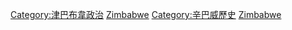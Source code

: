 {{Commonscat|Elections in Zimbabwe}}

[[Category:津巴布韋政治|Category:津巴布韋政治]]
[[Category:各国选举|Zimbabwe]]
[[Category:辛巴威歷史|Category:辛巴威歷史]]
[[Category:非洲选举|Zimbabwe]]